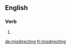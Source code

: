 ==English==

===Verb===
{{head|en|present participle}}

# {{present participle of|misdirect|lang=en}}

[[de:misdirecting]]
[[fr:misdirecting]]